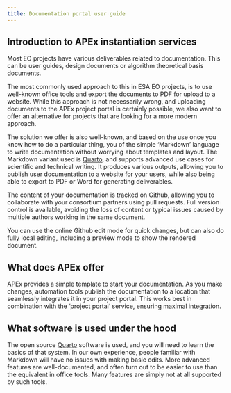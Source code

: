 ```yaml
---
title: Documentation portal user guide
---
```


## Introduction to APEx instantiation services

Most EO projects have various deliverables related to documentation. This can be user guides, design documents or algorithm theoretical basis documents.

The most commonly used approach to this in ESA EO projects, is to use well-known office tools and export the documents to PDF for upload to 
a website. While this approach is not necessarily wrong, and uploading documents to the APEx project portal is certainly
possible, we also want to offer an alternative for projects that are looking for a more modern approach.

The solution we offer is also well-known, and based on the use once you know how to do a particular thing, you of the simple 'Markdown' language to write documentation 
without worrying about templates and layout. The Markdown variant used is [Quarto](https://quarto.org/), and supports
advanced use cases for scientific and technical writing. It produces various outputs, allowing you to publish user documentation
to a website for your users, while also being able to export to PDF or Word for generating deliverables.

The content of your documentation is tracked on Github, allowing you to collaborate with your consortium partners using
pull requests. Full version control is available, avoiding the loss of content or typical issues caused by multiple authors
working in the same document.

You can use the online Github edit mode for quick changes, but can also do fully local editing,
including a preview mode to show the rendered document.


## What does APEx offer

APEx provides a simple template to start your documentation. As you make changes, automation tools publish the documentation
to a location that seamlessly integrates it in your project portal.
This works best in combination with the 'project portal' service, ensuring maximal integration.

## What software is used under the hood

The open source [Quarto](https://quarto.org/) software is used, and you will need to learn the basics of that system.
In our own experience, people familiar with Markdown will have no issues with making basic edits. More advanced features
are well-documented, and often turn out to be easier to use than the equivalent in office tools. Many features are simply not
at all supported by such tools.

